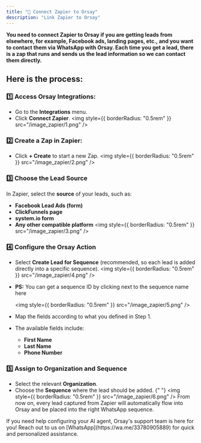 ```yaml
---
title: "🧢 Connect Zapier to Orsay"
description: "Link Zapier to Orsay"
---
```


**You need to connect Zapier to Orsay if you are getting leads from elsewhere, for example, Facebook ads, landing pages, etc., and you want to contact them via WhatsApp with Orsay.
Each time you get a lead, there is a zap that runs and sends us the lead information so we can contact them directly.**

## Here is the process:

### 1️⃣ Access Orsay Integrations:

- Go to the **Integrations** menu.
- Click **Connect Zapier**.
  <img style={{ borderRadius: "0.5rem" }} src="/image_zapier/1.png" />

### 2️⃣ Create a Zap in Zapier:

- Click **+ Create** to start a new Zap.
  <img style={{ borderRadius: "0.5rem" }} src="/image_zapier/2.png" />

### 3️⃣ Choose the Lead Source

In Zapier, select the **source** of your leads, such as:

- **Facebook Lead Ads (form)**
- **ClickFunnels page**
- **system.io form**
- **Any other compatible platform**
  <img style={{ borderRadius: "0.5rem" }} src="/image_zapier/3.png" />

### 4️⃣ Configure the Orsay Action

- Select **Create Lead for Sequence** (recommended, so each lead is added directly into a specific sequence).
  <img style={{ borderRadius: "0.5rem" }} src="/image_zapier/4.png" />
- **PS:** You can get a sequence ID by clicking next to the sequence name here

  <img style={{ borderRadius: "0.5rem" }} src="/image_zapier/5.png" />

- Map the fields according to what you defined in Step 1.
- The available fields include:
  - **First Name**
  - **Last Name**
  - **Phone Number**

### 5️⃣ Assign to Organization and Sequence

- Select the relevant **Organization**.
- Choose the **Sequence** where the lead should be added.
  {" "}
  <img style={{ borderRadius: "0.5rem" }} src="/image_zapier/6.png" />
  From now on, every lead captured from Zapier will automatically flow into Orsay
  and be placed into the right WhatsApp sequence.

<Note>
If you need help configuring your AI agent, Orsay's support team is here for you! Reach out to us on [WhatsApp](https://wa.me/33780905889) for quick and personalized assistance.

</Note>
